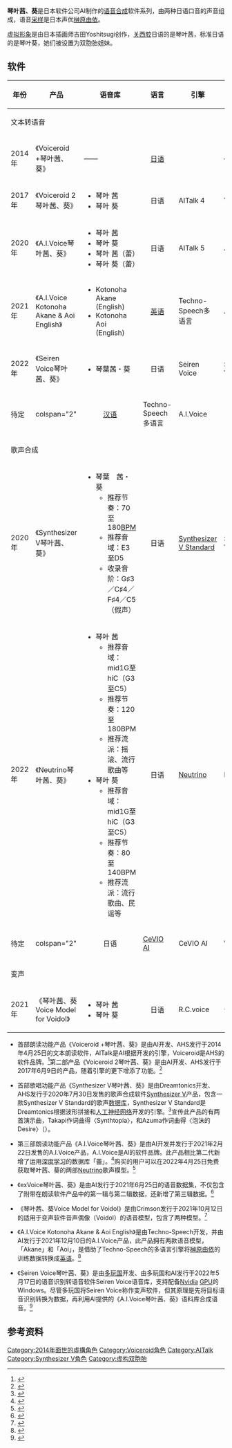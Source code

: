 {{noteTA| G1 = IT | G2 = Music | G3 = Units}}
{{Infobox voice library relying on Vocaloid culture
| name                     = 
| color                    = #0e6f9b
| image                    = 
| landscape                = <!--- yes --->
| image_size               = 
| image_upright            = 
| alt                      = 
| caption                  = 
| specialization           = 
* 文本转语音
* 歌声合成
* [[變聲器|变声]]
| gender                   = 女聲
| language                 = 
* [[日語|日語]]
* [[英语|英语]]
| target_speaker           = [[榊原由依|榊原由依]]
| developer                = 
* AHS
* AI
* Crimson
* Techno-Speech
* [[多玩国|多玩国]]
| engines                  = {{collapsible list|title={{nobold|多个}}|{{plainlist|
* {{tsl|ja|AITalk|AITalk|AITalk 3}}
* AITalk 4
* [[Synthesizer_V|Synthesizer V Standard]]
* AITalk 5
* R.C.voice
* Techno-Speech多语言
* [[Neutrino|Neutrino]]
* Seiren Voice
}}}}
| released                 = <!--- {{start date| | | }} --->
| first_release_version    = Voiceroid +琴叶茜、葵
| first_release_version_2  = 
| first_release_version_3  = 
| first_release_version_4  = 
| first_release_version_5  = 
| first_release_date       = {{Start date|2014|4|25}}
| latest_release_version   = Seiren Voice琴叶茜、葵
| latest_release_version_2 = 
| latest_release_version_3 = 
| latest_release_version_4 = 
| latest_release_version_5 = 
| latest_release_date      = {{Start date|2022|5|17}}
| character_name           = 
| creator                  = 吉田Yoshitsugi
| based_on                 = 
| adapted_by               = 
| designer                 = 
| license                  = {{url|https://www.ai-j.jp/kotonoha/#license}}{{ja}}
  {{Voice library relying on Vocaloid culture/Japanese |
  | name                   = 
  | majiribun              = 
  | kanji                  = {{linktext|琴|葉}} {{linktext|茜}}・{{linktext|葵}}
  | kana                   = ことのは あかね・あおい
  | romaji                 = Kotonoha Akane / Aoi
  }} 
| artists                  = <!-- 
* [[|]]
* [[|]] --->
}}
'''琴叶茜、葵'''是日本软件公司AI制作的[[语音合成|语音合成]]软件系列，由两种日语口音的声音组成，语音[[取樣_(音樂)|采样]]是日本声优[[榊原由依|榊原由依]]。

[[头像|虚拟形象]]是由日本插画师吉田Yoshitsugi创作，[[近畿方言|关西腔]]日语的是琴叶茜，标准日语的是琴叶葵，她们被设置为双胞胎姐妹。

== 软件 ==
{| class="wikitable plainrowheaders"
! scope="col" | 年份
! scope="col" style="width:16em;" | 产品
! scope="col" style="width:14em;" | 语音库
! scope="col" style="width:4em;" | 语言
! scope="col" style="width:8em;" | 引擎
! scope="col" style="width:8em;" | 平台
! scope="col" style="width:8em;" | 操作系统
|-
! scope="col" colspan="7" | 文本转语音
|-
! scope="row" | 2014年
| 《Voiceroid +琴叶茜、葵》
| ——
| style="text-align:center;" | [[日语|日语]]
| {{tsl|ja|AITalk|AITalk|AITalk 3}}
| ——
| rowspan="6" | [[Microsoft_Windows|Windows]]
|-
! scope="row" | 2017年
| 《Voiceroid 2琴叶茜、葵》
|
* 琴叶 茜
* 琴叶 葵
| style="text-align:center;" | 日语
| AITalk 4
| Voiceroid 2
|-
! scope="row" | 2020年
| 《A.I.Voice琴叶茜、葵》
|
* 琴叶 茜
* 琴叶 葵
* 琴叶 茜（蕾）
* 琴叶 葵（蕾）
| style="text-align:center;" | 日语
| AITalk 5
| A.I.Voice
|-
! scope="row" | 2021年
| 《A.I.Voice Kotonoha Akane & Aoi English》
|
* Kotonoha Akane (English)
* Kotonoha Aoi (English)
| style="text-align:center;" | [[英语|英语]]
| Techno-Speech多语言
| A.I.Voice
|-
! scope="row" | 2022年
| 《Seiren Voice琴叶茜、葵》
| 
* 琴葉茜・葵
| style="text-align:center;" | 日语
| Seiren Voice
| Seiren Voice
|-
! scope="row" | 待定
| colspan="2" {{n/a|待定}}
| style="text-align:center;" | [[現代標準漢語|汉语]]
| Techno-Speech多语言
| A.I.Voice
|-
! scope="col" colspan="7" | 歌声合成
|-
! scope="row" | 2020年
| 《Synthesizer V琴叶茜、葵》
|
* 琴葉 茜・葵
** 推荐节奏：70至180[[速度_(音樂)#量度音樂速度|BPM]]
** 推荐音域：E3至D5
** 收录音阶：G♯3／C♯4／F♯4／C5（假声）
| style="text-align:center;" | 日语
| [[Synthesizer_V|Synthesizer V Standard]]
| Synthesizer V Studio
| {{hlist|[[Linux|Linux]]|[[macOS|macOS]]|Windows}}
|-
! scope="row" | 2022年
| 《Neutrino琴叶茜、葵》
|
* 琴叶 茜
** 推荐音域：mid1G至hiC（G3至C5）
** 推荐节奏：120至180BPM
** 推荐流派：摇滚、流行歌曲等
* 琴叶 葵
** 推荐音域：mid1G至hiC（G3至C5）
** 推荐节奏：80至140BPM
** 推荐流派：流行歌曲、民谣等
| style="text-align:center;" | 日语
| [[Neutrino|Neutrino]]
| Neutrino
| {{hlist||[[Jupyter|Google Colaboratory]]|macOS|Windows}}
|-
! scope="row" | 待定
| colspan="2" {{n/a|待定}}
| style="text-align:center;" | 日语
| [[CeVIO#CeVIO_AI|CeVIO AI]]
| CeVIO AI
| Windows
|-
! scope="col" colspan="7" | 变声
|-
! scope="row" | 2021年
| 《琴叶茜、葵Voice Model for Voidol》
|
* 琴叶 茜
* 琴叶 葵
| style="text-align:center;" | 日语
| R.C.voice
| 音声偶像
| {{hlist|[[iPadOS|iPadOS]]|[[iOS|iOS]]|macOS|Windows}} 
|}

* 首部朗读功能产品《Voiceroid +琴叶茜、葵》是由AI开发、AHS发行于2014年4月25日的文本朗读软件，AITalk是AI根据{{tsl|en|Concatenative synthesis|波形拼接}}开发的引擎，Voiceroid是AHS的软件品牌。<ref>{{cite news |url= https://ascii.jp/elem/000/000/879/879088/ |script-title= ja: 「それええやん」関西弁で話す「VOICEROID+ 琴葉 茜・葵」 |website= ASCII.jp |via=  |author= 貝塚怜 |date= 2014-03-27 |access-date= 2020-12-26 |language= ja |archive-date= 2019-05-07 |archive-url= https://web.archive.org/web/20190507094923/https://ascii.jp/elem/000/000/879/879088/ |dead-url= no }}</ref>第二部产品《Voiceroid 2琴叶茜、葵》是由AI开发、AHS发行于2017年6月9日的产品，随着引擎的更下增添了功能。<ref>{{Cite press release |url= https://www.ah-soft.com/press/voiceroid/voiceroid2.html |script-title= ja: 読み上げソフトのベストセラー※がついにバージョンアップ！『VOICEROID2 結月ゆかり』『VOICEROID2 琴葉 茜・葵』2017年6月9日発売 |website= 株式会社AHS |via=  |author=  |date= 2017-04-25 |access-date= 2020-12-26 |language= ja |archive-date= 2020-08-11 |archive-url= https://web.archive.org/web/20200811205923/https://www.ah-soft.com/press/voiceroid/voiceroid2.html |dead-url= no }}</ref>

* 首部歌唱功能产品《Synthesizer V琴叶茜、葵》是由Dreamtonics开发、AHS发行于2020年7月30日发售的歌声合成软件[[Synthesizer_V|Synthesizer V]]产品，包含一款Synthesizer V Standard的歌声[[数据库|数据库]]，Synthesizer V Standard是Dreamtonics根据波形拼接和[[人工神经网络|人工神经网络]]开发的引擎。<ref>{{Cite press release |url= https://www.dreamnews.jp/press/0000217824/ |script-title= ja: エーアイの琴葉姉妹が歌う！ 新世代歌声合成ソフト「Synthesizer V 琴葉 茜・葵」7/30発売 |website= Dreamn News |via=  |author= 株式会社エーアイ |date= 2020-06-26 |access-date= 2020-12-26 |language= ja |archive-date= 2020-07-03 |archive-url= https://web.archive.org/web/20200703042843/https://www.dreamnews.jp/press/0000217824/ |dead-url= no }}</ref>宣传此产品的有两首演示曲，Takapi作词曲得〈Synthtopia〉，和Azuma作词曲得〈泡沫的Desire〉（{{lang|ja|泡沫のデザイア}}）。

* 第三部朗读功能产品《A.I.Voice琴叶茜、葵》是由AI开发并发行于2021年2月22日发售的A.I.Voice产品，A.I.Voice是AI的软件品牌。此产品相比第二代新增了运用[[深度学习|深度学习]]的数据库「蕾」。<ref>{{Cite press release |url= https://www.dreamnews.jp/press/0000228351/ |script-title= ja: エーアイ、「A.I.VOICE（TM）」を2/22販売開始 初回特典つき製品の予約は1/14開始 |website= Dreamn News |via=  |author= 株式会社エーアイ |date= 2020-12-18 |access-date= 2020-12-26 |language= ja |archive-date= 2021-01-13 |archive-url= https://web.archive.org/web/20210113034451/https://www.dreamnews.jp/press/0000228351/ |dead-url= no }}</ref>购买的用户可以在2022年4月25日免费获取琴叶茜、葵的两部[[Neutrino|Neutrino]]歌声模型。<ref>{{Cite press release |url= https://www.ai-j.jp/20211227 |script-title= ja: NEUTRINO 琴葉 茜・葵ボイスソングライブラリについて |website= AI |via=  |author=  |date= 2021-12-27 |access-date= 2021-12-28 |language= ja |archive-date= 2021-12-28 |archive-url= https://web.archive.org/web/20211228013550/https://www.ai-j.jp/20211227 |dead-url= no }}</ref>

* 《exVoice琴叶茜、葵》是由AI发行于2021年6月25日的语音数据集，不仅包含了附带在朗读软件产品中的第一辑与第二辑数据，还新增了第三辑数据。<ref>{{Cite press release |url= https://www.ai-j.jp/kotonoha/info/exvoicekotonoha/ |script-title= ja: 音声素材集「exVOICE 琴葉 茜・葵」単体販売開始！ |via=  |author= 株式会社エーアイ |date= 2021-06-25 |access-date= 2020-12-30 |language= ja |archive-date= 2021-10-22 |archive-url= https://web.archive.org/web/20211022232425/https://www.ai-j.jp/kotonoha/info/exvoicekotonoha/ |dead-url= no }}</ref>

* 《琴叶茜、葵Voice Model for Voidol》是由Crimson发行于2021年10月12日的适用于变声软件音声偶像（Voidol）的语音模型，包含了两种模型。<ref>{{Cite press release |url= https://www.jiji.com/jc/article?k=000000033.000008557&g=prt |script-title= ja: 「Voidol - Powered by リアチェンvoice -」追加ボイスモデルを発売 |website= JIJI |via=  |author= クリムゾンテクノロジー株式会社 |date= 2021-10-12 |access-date= 2021-10-29 |language= ja |archive-date= 2021-11-01 |archive-url= https://web.archive.org/web/20211101044718/https://www.jiji.com/jc/article?k=000000033.000008557&g=prt |dead-url= no }}</ref>

* 《A.I.Voice Kotonoha Akane & Aoi English》是由Techno-Speech开发，并由AI发行于2021年12月10日的A.I.Voice产品，此产品拥有两款语音模型，「Akane」和「Aoi」，是借助了Techno-Speech的多语言引擎将[[榊原由依|榊原由依]]的训练数据转换成[[英语|英语]]。<ref>{{Cite press release |url= https://www.sanspo.com/geino/news/20211104/prl21110415510234-n1.html |script-title= ja: エーアイ、個人向け英語音声読み上げソフトを12/10発売開始 「A.I.VOICE Kotonoha Akane ＆ Aoi English」 |website= サンスポ |via=  |author= ドリームニュース |date= 2021-11-04 |access-date= 2021-11-04 |language= ja |archive-date= 2021-11-04 |archive-url= https://web.archive.org/web/20211104125438/https://www.sanspo.com/geino/news/20211104/prl21110415510234-n1.html |dead-url= no }}</ref>

* 《Seiren Voice琴叶茜、葵》是由[[多玩国|多玩国]]开发、由多玩国和AI发行于2022年5月17日的语音识别转语音软件Seiren Voice语音库，支持配备[[Nvidia|Nvidia]] [[GPU|GPU]]的Windows。尽管多玩国将Seiren Voice称作变声软件，但其原理是先将目标语音识别转换为数据，再利用AI提供的《A.I.Voice琴叶茜、葵》语料库合成语音。<ref>{{Cite press release |url = https://av.watch.impress.co.jp/docs/news/1398019.html |script-title = ja:誰でも「結月ゆかり」「琴葉 茜・葵」になれる声変換ソフト |date = 2022-03-25 |author = 野澤佳悟 |publisher = AVwatch |language = ja |access-date = 2022-03-25}}</ref>

== 参考资料 ==
{{Reflist}}

{{Voice library relying on Vocaloid culture}}
{{DEFAULTSORT:Qinye}}
[[Category:2014年面世的虛構角色|Category:2014年面世的虛構角色]]
[[Category:Voiceroid角色|Category:Voiceroid角色]]
[[Category:AITalk|Category:AITalk]]
[[Category:Synthesizer_V角色|Category:Synthesizer V角色]]
[[Category:虚构双胞胎|Category:虚构双胞胎]]